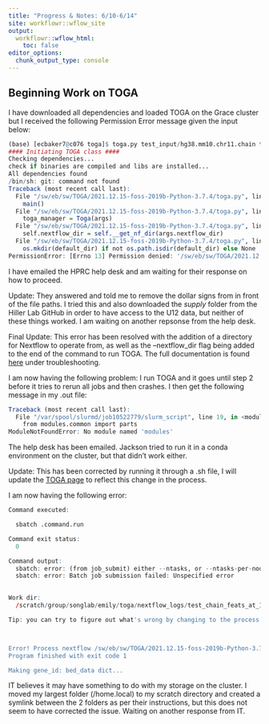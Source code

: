 ```yaml
---
title: "Progress & Notes: 6/10-6/14"
site: workflowr::wflow_site
output:
  workflowr::wflow_html:
    toc: false
editor_options:
  chunk_output_type: console
---
```


## Beginning Work on TOGA
I have downloaded all dependencies and loaded TOGA on the Grace cluster but I received the following Permission Error message given the input below:
```r
(base) [ecbaker7@c076 toga]$ toga.py test_input/hg38.mm10.chr11.chain test_input/hg38.genCode27.chr11.bed $/toga $/toga --kt --pn test -i supply/hg38.wgEncodeGencodeCompV34.isoforms.txt --nc $/scratch/group/songlab/emily/toga/nextflow_config_files --cb 3,5 --cjn 500 --u12 supply/hg38.U12sites.tsv --ms
#### Initiating TOGA class ####
Checking dependencies...
check if binaries are compiled and libs are installed...
All dependencies found
/bin/sh: git: command not found
Traceback (most recent call last):
  File "/sw/eb/sw/TOGA/2021.12.15-foss-2019b-Python-3.7.4/toga.py", line 1965, in <module>
    main()
  File "/sw/eb/sw/TOGA/2021.12.15-foss-2019b-Python-3.7.4/toga.py", line 1960, in main
    toga_manager = Toga(args)
  File "/sw/eb/sw/TOGA/2021.12.15-foss-2019b-Python-3.7.4/toga.py", line 88, in __init__
    self.nextflow_dir = self.__get_nf_dir(args.nextflow_dir)
  File "/sw/eb/sw/TOGA/2021.12.15-foss-2019b-Python-3.7.4/toga.py", line 362, in __get_nf_dir
    os.mkdir(default_dir) if not os.path.isdir(default_dir) else None
PermissionError: [Errno 13] Permission denied: '/sw/eb/sw/TOGA/2021.12.15-foss-2019b-Python-3.7.4/nextflow_logs'
```

I have emailed the HPRC help desk and am waiting for their response on how to proceed.

Update: They answered and told me to remove the dollar signs from in front of the file paths. I tried this and also downloaded the *supply* folder from the Hiller Lab GitHub in order to have access to the U12 data, but neither of these things worked. I am waiting on another repsonse from the help desk.

Final Update: This error has been resolved with the addition of a directory for Nextflow to operate from, as well as the --nextflow_dir <directory path> flag being added to the end of the command to run TOGA. The full documentation is found [here](toga.html) under troubleshooting.

I am now having the following problem: I run TOGA and it goes until step 2 before it tries to rerun all jobs and then crashes. I then get the following message in my .out file:

```r
Traceback (most recent call last):
  File "/var/spool/slurmd/job10522779/slurm_script", line 19, in <module>
    from modules.common import parts
ModuleNotFoundError: No module named 'modules'

```

The help desk has been emailed. Jackson tried to run it in a conda environment on the cluster, but that didn't work either.

Update: This has been corrected by running it through a .sh file, I will update the [TOGA page](toga.html) to reflect this change in the process. 

I am now having the following error:

```r
Command executed:

  sbatch .command.run

Command exit status:
  0

Command output:
  sbatch: error: (from job_submit) either --ntasks, or --ntasks-per-node, or --nodes should be provided.
  sbatch: error: Batch job submission failed: Unspecified error
  

Work dir:
  /scratch/group/songlab/emily/toga/nextflow_logs/test_chain_feats_at_1718311976/work/16/a70dc9c3f7b04b94a742de26c47b86

Tip: you can try to figure out what's wrong by changing to the process work dir and showing the script file named `.command.sh`



Error! Process nextflow /sw/eb/sw/TOGA/2021.12.15-foss-2019b-Python-3.7.4/execute_joblist.nf --joblist /scratch/group/songlab/emily/toga/test/temp/chain_class_jobs_combined -c /scratch/group/songlab/emily/toga/nextflow_config_files/extract_chain_features_config.nf died
Program finished with exit code 1

Making gene_id: bed_data dict...
```

IT believes it may have something to do with my storage on the cluster. I moved my largest folder (/home.local) to my scratch directory and created a symlink between the 2 folders as per their instructions, but this does not seem to have corrected the issue. Waiting on another response from IT.
